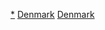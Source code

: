 {{Commons category|Cathedrals in Denmark}}

[[Category:丹麦教堂|*]]
[[Category:欧洲主教座堂|Denmark]]
[[Category:各国主教座堂|Denmark]]